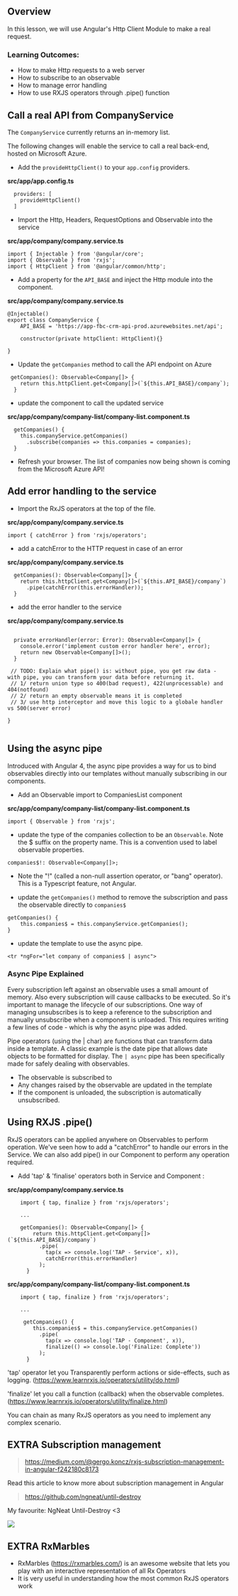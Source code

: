 ## Overview

In this lesson, we will use Angular's Http Client Module to make a real request.

### Learning Outcomes: 
- How to make Http requests to a web server
- How to subscribe to an observable
- How to manage error handling
- How to use RXJS operators through .pipe() function

## Call a real API from CompanyService

The ```CompanyService``` currently returns an in-memory list. 

The following changes will enable the service to call a real back-end, hosted on Microsoft Azure.

 - Add the `provideHttpClient()` to your `app.config` providers.

**src/app/app.config.ts**

```
  providers: [
    provideHttpClient()
  ]
```

- Import the Http, Headers, RequestOptions and Observable into the service

**src/app/company/company.service.ts**

```
import { Injectable } from '@angular/core';
import { Observable } from 'rxjs';
import { HttpClient } from '@angular/common/http';
```

- Add a property for the ```API_BASE``` and inject the Http module into the component.

**src/app/company/company.service.ts**

```
@Injectable()
export class CompanyService {
    API_BASE = 'https://app-fbc-crm-api-prod.azurewebsites.net/api';

    constructor(private httpClient: HttpClient){}

}
```

- Update the ```getCompanies``` method to call the API endpoint on Azure 
```
 getCompanies(): Observable<Company[]> {
    return this.httpClient.get<Company[]>(`${this.API_BASE}/company`);
  }
```

- update the component to call the updated service

**src/app/company/company-list/company-list.component.ts**

```
  getCompanies() {
    this.companyService.getCompanies()
      .subscribe(companies => this.companies = companies);
  }
```

- Refresh your browser. The list of companies now being shown is coming from the Microsoft Azure API! 

## Add error handling to the service

- Import the RxJS operators at the top of the file.

**src/app/company/company.service.ts**

```
import { catchError } from 'rxjs/operators';
```

- add a catchError to the HTTP request in case of an error

**src/app/company/company.service.ts**

```
  getCompanies(): Observable<Company[]> {
    return this.httpClient.get<Company[]>(`${this.API_BASE}/company`)
      .pipe(catchError(this.errorHandler));
  }
```

- add the error handler to the service

**src/app/company/company.service.ts**

```

  private errorHandler(error: Error): Observable<Company[]> {
    console.error('implement custom error handler here', error);
    return new Observable<Company[]>();
  }

 // TODO: Explain what pipe() is: without pipe, you get raw data - with pipe, you can transform your data before returning it.
 // 1/ return union type so 400(bad request), 422(unprocessable) and 404(notfound)
 // 2/ return an empty observable means it is completed
 // 3/ use http interceptor and move this logic to a globale handler vs 500(server error)

}


```

## Using the async pipe

Introduced with Angular 4, the async pipe provides a way for us to bind observables directly into our templates without manually subscribing in our components.

- Add an Observable import to CompaniesList component

**src/app/company/company-list/company-list.component.ts**

```
import { Observable } from 'rxjs';
```

- update the type of the companies collection to be an `Observable`. Note the $ suffix on the property name. This is a convention used to label observable properties.

```
companies$!: Observable<Company[]>;
```

- Note the "!" (called a non-null assertion operator, or "bang" operator). This is a Typescript feature, not Angular.

- update the `getCompanies()` method to remove the subscription and pass the observable directly to `companies$`

```
getCompanies() {
    this.companies$ = this.companyService.getCompanies();
}
```

- update the template to use the async pipe.  

```
<tr *ngFor="let company of companies$ | async">
```

### Async Pipe Explained

Every subscription left against an observable uses a small amount of memory. Also every subscription will cause callbacks to be executed. So it's important to manage the lifecycle of our subscriptions. One way of managing unsubscribes is to keep a reference to the subscription and manually unsubscribe when a component is unloaded. This requires writing a few lines of code - which is why the async pipe was added. 

Pipe operators (using the | char) are functions that can transform data inside a template. A classic example is the date pipe that allows date objects to be formatted for display. The `| async` pipe has been specifically made for safely dealing with observables.
* The observable is subscribed to 
* Any changes raised by the observable are updated in the template
* If the component is unloaded, the subscription is automatically unsubscribed.

## Using RXJS .pipe()

RxJS operators can be applied anywhere on Observables to perform operation. We've seen how to add a "catchError" to handle our errors in the Service. We can also add pipe() in our Component to perform any operation required.

- Add 'tap' & 'finalise' operators both in Service and Component :

**src/app/company/company.service.ts**

```
    import { tap, finalize } from 'rxjs/operators';
    
    ...
    
    getCompanies(): Observable<Company[]> {
        return this.httpClient.get<Company[]>(`${this.API_BASE}/company`)
          .pipe(
            tap(x => console.log('TAP - Service', x)),
            catchError(this.errorHandler)
          );
      }
```


**src/app/company/company-list/company-list.component.ts**

```
    import { tap, finalize } from 'rxjs/operators';
    
    ...

     getCompanies() {
        this.companies$ = this.companyService.getCompanies()
          .pipe(
            tap(x => console.log('TAP - Component', x)),
            finalize(() => console.log('Finalize: Complete'))
          );
      }
```

'tap' operator let you Transparently perform actions or side-effects, such as logging. 
(https://www.learnrxjs.io/operators/utility/do.html)

'finalize' let you call a function (callback) when the observable completes.
(https://www.learnrxjs.io/operators/utility/finalize.html)

You can chain as many RxJS operators as you need to implement any complex scenario.


## EXTRA Subscription management

> https://medium.com/@gergo.koncz/rxjs-subscription-management-in-angular-f242180c8173

Read this article to know more about subscription management in Angular

> https://github.com/ngneat/until-destroy

My favourite: NgNeat Until-Destroy <3

![](https://firebootcamp.ghost.io/content/images/2023/09/ngNeat.png)

## EXTRA RxMarbles

- RxMarbles (https://rxmarbles.com/) is an awesome website that lets you play with an interactive representation of all Rx Operators
- It is very useful in understanding how the most common RxJS operators work